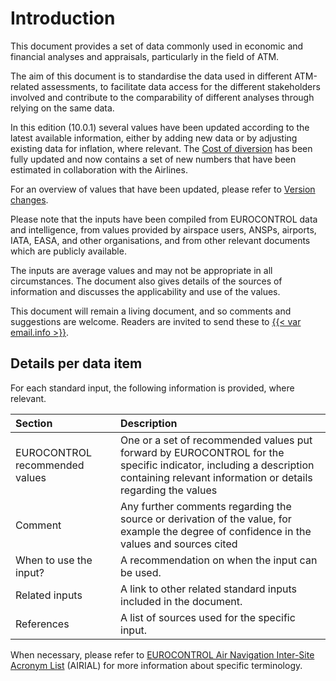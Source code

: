 # Introduction {.unnumbered}

This document provides a set of data commonly used in economic and financial 
analyses and appraisals, particularly in the field of ATM.

The aim of this document is to standardise the data used in different ATM-related 
assessments, to facilitate data access for the different stakeholders involved 
and contribute to the comparability of different analyses through relying on the same data.

In this edition (10.0.1) several values have been updated according to the latest 
available information, either by adding new data or by adjusting existing data 
for inflation, where relevant. The [Cost of diversion](#sec-cost-of-diversions)
has been fully updated and now contains a set of new numbers that have been estimated
in collaboration with the Airlines.

For an overview of values that have been updated, please refer to [Version changes](#sec-change-log).

Please note that the inputs have been compiled from EUROCONTROL data and intelligence,
from values provided by airspace users, ANSPs, airports, IATA, EASA, and other 
organisations, and from other relevant documents which are publicly available.

The inputs are average values and may not be appropriate in all circumstances. 
The document also gives details of the sources of information and discusses the 
applicability and use of the values.


This document will remain a living document, and so comments and suggestions
are welcome. Readers are invited to send these to [{{< var email.info >}}](mailto:{{< var email.info >}}).

## Details per data item {.unlisted .unnumbered}

For each standard input, the following information is provided, where relevant.

| Section                        | Description                                                                                                                                                                 |
|:-----------------------|:-----------------------------------------------|
| EUROCONTROL recommended values | One or a set of recommended values put forward by EUROCONTROL for the specific indicator, including a description containing relevant information or details regarding the values                                                                                   |
| Comment                        | Any further comments regarding the source or derivation of the value, for example the degree of confidence in the values and sources cited |                                                                                |
| When to use the input?         | A recommendation on when the input can be used.     |
| Related inputs                 | A link to other related standard inputs included in the document.     |
| References                     | A list of sources used for the specific input.                        |

When necessary, please refer to [EUROCONTROL Air Navigation Inter-Site Acronym List](https://was.eurocontrol.int/airial/definitionList.do;jsessionid=SrpcxSrEHlNoj1c31_dTNR6ajilMCDLfREYBQxP9.drjbossl01?skipLogon=true) (AIRIAL) for more information about specific terminology.